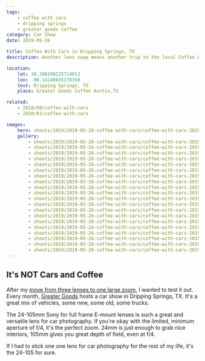 ```yaml
---
tags:
    - coffee with cars
    - dripping springs
    - greater goods coffee
category: Car Show
date: 2019-05-26

title: Coffee With Cars in Dripping Springs, TX
description: Another lens swap means another trip to the local Coffee With Cars meetup in Dripping Springs, TX.

location:
    lat: 30.208190225714013
    lon: -98.14140845278358
    text: Dripping Springs, TX
    place: Greater Goods Coffee Austin,TX

related:
    - 2018/08/coffee-with-cars
    - 2020/01/coffee-with-cars

images:
    hero: shoots/2019/2019-05-26-coffee-with-cars/coffee-with-cars-2019_011.jpg
    gallery:
        - shoots/2019/2019-05-26-coffee-with-cars/coffee-with-cars-2019_001.jpg
        - shoots/2019/2019-05-26-coffee-with-cars/coffee-with-cars-2019_002.jpg
        - shoots/2019/2019-05-26-coffee-with-cars/coffee-with-cars-2019_003.jpg
        - shoots/2019/2019-05-26-coffee-with-cars/coffee-with-cars-2019_004.jpg
        - shoots/2019/2019-05-26-coffee-with-cars/coffee-with-cars-2019_005.jpg
        - shoots/2019/2019-05-26-coffee-with-cars/coffee-with-cars-2019_006.jpg
        - shoots/2019/2019-05-26-coffee-with-cars/coffee-with-cars-2019_007.jpg
        - shoots/2019/2019-05-26-coffee-with-cars/coffee-with-cars-2019_008.jpg
        - shoots/2019/2019-05-26-coffee-with-cars/coffee-with-cars-2019_009.jpg
        - shoots/2019/2019-05-26-coffee-with-cars/coffee-with-cars-2019_010.jpg
        - shoots/2019/2019-05-26-coffee-with-cars/coffee-with-cars-2019_011.jpg
        - shoots/2019/2019-05-26-coffee-with-cars/coffee-with-cars-2019_012.jpg
        - shoots/2019/2019-05-26-coffee-with-cars/coffee-with-cars-2019_013.jpg
        - shoots/2019/2019-05-26-coffee-with-cars/coffee-with-cars-2019_014.jpg
        - shoots/2019/2019-05-26-coffee-with-cars/coffee-with-cars-2019_015.jpg
        - shoots/2019/2019-05-26-coffee-with-cars/coffee-with-cars-2019_016.jpg
        - shoots/2019/2019-05-26-coffee-with-cars/coffee-with-cars-2019_017.jpg
        - shoots/2019/2019-05-26-coffee-with-cars/coffee-with-cars-2019_018.jpg
        - shoots/2019/2019-05-26-coffee-with-cars/coffee-with-cars-2019_019.jpg
        - shoots/2019/2019-05-26-coffee-with-cars/coffee-with-cars-2019_020.jpg
---
```


## It's NOT Cars and Coffee

After my [move from three lenses to one large zoom](/blog/lens-change-from-3-to-1), I wanted to test it out. Every month, [Greater Goods](https://greatergoodsroasting.com/) hosts a car show in Dripping Springs, TX. It's a great mix of vehicles, some new, some old, some trucks.

The 24-105mm Sony for full frame E-mount lenses is such a great and versatile lens for car photography. If you're okay with the limited, minimum aperture of f/4, it's the perfect zoom. 24mm is just enough to grab nice interiors, 105mm gives you great depth of field, even at f/4.

If I had to stick one one lens for car photography for the rest of my life, it's the 24-105 for sure.
